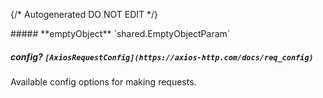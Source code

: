 {/* Autogenerated DO NOT EDIT  */}

<Collapsible>
    ##### **emptyObject** `shared.EmptyObjectParam`
    <Collapsible.Break/>
    <EmptyObjectParam/>
</Collapsible>

##### **config?** `[AxiosRequestConfig](https://axios-http.com/docs/req_config)`
Available config options for making requests.

